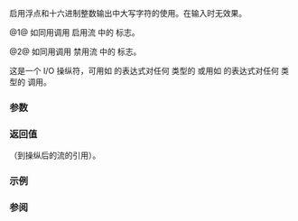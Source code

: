 {{cpp/title|uppercase|nouppercase}}
{{cpp/io/manip/navbar}}
{{dcl begin}}
{{dcl header|ios}}
{{dcl|num=1|
std::ios_base&amp; uppercase( std::ios_base&amp; str );
}}
{{dcl|num=2|
std::ios_base&amp; nouppercase( std::ios_base&amp; str );
}}
{{dcl end}}

启用浮点和十六进制整数输出中大写字符的使用。在输入时无效果。

@1@ 如同用调用 {{c|str.setf(std::ios_base::uppercase)}} 启用流 {{c|str}} 中的 {{tt|uppercase}} 标志。

@2@ 如同用调用 {{c|str.unsetf(std::ios_base::uppercase)}} 禁用流 {{c|str}} 中的 {{tt|uppercase}} 标志。

这是一个 I/O 操纵符，可用如 {{c|out &lt;&lt; std::uppercase}} 的表达式对任何 {{lc|std::basic_ostream}} 类型的 {{tt|out}} 或用如 {{c|in &gt;&gt; std::uppercase}} 的表达式对任何 {{lc|std::basic_istream}} 类型的 {{tt|in}} 调用。

===参数===
{{par begin}}
{{par | str |到 I/O 流的引用}}
{{par end}}

===返回值===
{{c|str}}（到操纵后的流的引用）。

===示例===
{{example
|code=
#include &lt;iostream&gt;

int main()
{
    std::cout &lt;&lt; std::hex &lt;&lt; std::showbase
              &lt;&lt; "0x2a with uppercase: " &lt;&lt; std::uppercase &lt;&lt; 0x2a &lt;&lt; '\n'
              &lt;&lt; "0x2a with nouppercase: " &lt;&lt; std::nouppercase &lt;&lt; 0x2a &lt;&lt; '\n'
              &lt;&lt; "1e-10 with uppercase: " &lt;&lt; std::uppercase &lt;&lt; 1e-10 &lt;&lt; '\n'
              &lt;&lt; "1e-10 with nouppercase: " &lt;&lt; std::nouppercase &lt;&lt; 1e-10 &lt;&lt; '\n';
}
|output=
0x2a with uppercase: 0X2A
0x2a with nouppercase: 0x2a
1e-10 with uppercase: 1E-10
1e-10 with nouppercase: 1e-10
}}

===参阅===
{{dsc begin}}
{{dsc inc|cpp/io/manip/dsc resetiosflags}}
{{dsc inc|cpp/io/manip/dsc setiosflags}}
{{dsc end}}

{{langlinks|de|en|es|fr|it|ja|pt|ru}}